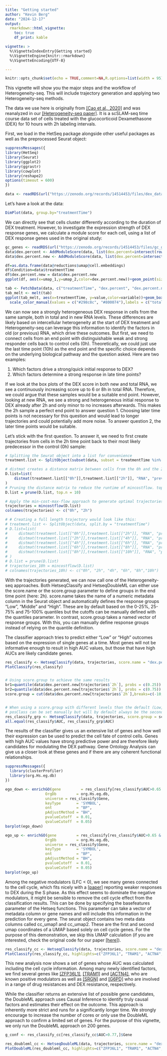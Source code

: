 ```yaml
---
title: "Getting started"
author: "Kevin Berg"
date: "2024-12-17"
output:
  rmarkdown::html_vignette:
    toc: true
    df_print: kable

vignette: >
  %\VignetteIndexEntry{Getting started}
  %\VignetteEngine{knitr::rmarkdown}
  %\VignetteEncoding{UTF-8}

---
```


```r
knitr::opts_chunk$set(echo = TRUE,comment=NA,R.options=list(width = 95))
```


This vignette will show you the major steps and the workflow of Heterogeneity-seq. This will include trajectory generation and applying two Heterogeneity-seq methods.

The data we use here is originally from [[Cao et al., 2020]](https://pubmed.ncbi.nlm.nih.gov/32284584/) and was reanalyzed in our [[Heterogeneity-seq paper]](https://www.biorxiv.org/content/10.1101/2024.10.28.620481v1). It is a scSLAM-seq time course data set of cells treated with the glucocorticoid Dexamethasone (DEX) for 10 hours with 2h labeling intervals. 

First, we load in the HetSeq package alongside other useful packages as well as the preprocessed Seurat object:

```r
suppressMessages({
library(HetSeq)
library(Seurat)
library(ggplot2)
library(ggrastr)
library(cowplot)
library(reshape2)
options(timeout = 600)
})

data <- readRDS(url("https://zenodo.org/records/14514453/files/dex_data.rds"))
```


Let's have a look at the data:

```r
DimPlot(data, group.by="treatmentTime")
```

We can directly see that cells cluster differently according to the duration of DEX treatment. However, to investigate the expression strength of DEX response genes, we calculate a module score for each cell, using a list of DEX response genes used in the original study:

```r

gc_genes <- readRDS(url("https://zenodo.org/records/14514453/files/gc_genes.rds"))
data$dex.percent <- AddModuleScore(data, list(dex.percent=intersect(rownames(data),gc_genes)), name = "DEX.modulescore", assay = "RNA")$DEX.modulescore1
data$dex.percent.new <- AddModuleScore(data, list(dex.percent=intersect(rownames(data),gc_genes)), name = "DEX.modulescore.new", assay = "newRNA")$DEX.modulescore.new1

df=as.data.frame(data@reductions$umap@cell.embeddings)
df$Condition=data$treatmentTime
df$dex.percent.new = data$dex.percent.new
ggplot(df, aes(x=umap_1,y=umap_2,color=dex.percent.new))+geom_point(size=0.2)+scale_color_viridis_c(option = "turbo", name="DEX score", limits=c(0,0.8), oob=scales::squish)+theme_cowplot()
```

```r
tab <- FetchData(data, c("treatmentTime", "dex.percent", "dex.percent.new"))
tab_melt <- melt(tab)
ggplot(tab_melt, aes(x=treatmentTime, y=value,color=variable))+geom_boxplot()+theme_cowplot()+theme(axis.title.x = element_blank())+
  scale_color_manual(values = c("#298c8c", "#800074"),labels = c("total RNA", "new RNA"))+ylab("DEX score")
```

We can now see a strongly heterogeneous DEX response in cells from the same sample, both in total and in new RNA levels. These differences are likely based on intercellular heterogeneity at the start of DEX treatment and Heterogeneity-seq can leverage this information to identify the factors in old (or previous) RNA, which drive these outcomes. But first, we need to connect cells from an end point with distinguishable weak and strong responder cells back to control cells (0h). Theoretically, we could just use the last time point (10h) as the end point and the specific choice depends on the underlying biological pathway and the question asked. Here are two examples:

  1. Which factors drive a strong/quick initial response to DEX?
  2. Which factors determine a strong response in late time points?

If we look at the box plots of the DEX score in both new and total RNA, we see a continuously increasing score up to 6 or 8h in total RNA. Therefore, we could argue that these samples would be a suitable end point. However, looking at new RNA, we see a strong and heterogeneous initial response to DEX already after 2h and only minor to no increases afterwards. This makes the 2h sample a perfect end point to answer question 1. Choosing later time points is not necessary for this question and would lead to longer trajectories and could potentially add more noise. To answer question 2, the later time points would be suitable.

Let's stick with the first question. To answer it, we need to first create trajectories from cells in the 2h time point back to their most likely predecessor in the control (0h) sample:

```r

# Splitting the Seurat object into a list for convenience
treatment.list <- SplitObject(subset(data, subset = treatmentTime %in% c("0h", "2h")), split.by = "treatmentTime")

# distmat creates a distance matrix between cells from the 0h and the 2h sample. Distances are calculated between the total RNA (= "RNA") assay of the previous time point (0h) and the previous RNA (= "prevRNA") assay of the following time point.
D.list=list(
    distmat(treatment.list[["0h"]],treatment.list[["2h"]], "RNA", "prevRNA")
)
# Pruning the distance matrix to reduce the runtime of mincostflow. top.n parameter can be used to set a cutoff (10 by default)
D.list = prune(D.list, top.n = 10)

# Apply the min-cost-max-flow approach to generate optimal trajectories
trajectories = mincostflow(D.list)
colnames(trajectories) <- c("0h", "2h")

# # Creating a full length trajectory would look like this:
# treatment.list <- SplitObject(data, split.by = "treatmentTime")
# D.list=list(
#     distmat(treatment.list[["0h"]],treatment.list[["2h"]], "RNA", "prevRNA"),
#     distmat(treatment.list[["2h"]],treatment.list[["4h"]], "RNA", "prevRNA"),
#     distmat(treatment.list[["4h"]],treatment.list[["6h"]], "RNA", "prevRNA"),
#     distmat(treatment.list[["6h"]],treatment.list[["8h"]], "RNA", "prevRNA"),
#     distmat(treatment.list[["8h"]],treatment.list[["10h"]], "RNA", "prevRNA")
# )
# D.list = prune(D.list)
# trajectories_10h = mincostflow(D.list)
# colnames(trajectories_10h) <- c("0h", "2h", "4h", "6h", "8h","10h")
```

With the trajectories generated, we can now call one of the Heterogeneity-seq approaches. Both HetseqClassify and HetseqDoubleML can either use the score.name or the score.group parameter to define groups in the end time point (here: 2h). score.name takes the name of a numeric metadata column in the Seurat object and automatically defines the response groups "Low", "Middle" and "High". These are by default based on the 0-25%, 25-75% and 75-100% quantiles but the cutoffs can be manually defined with the quantiles parameter. In contrast, score.group takes a named vector of response groups. With this, you can manually define response groups instead of relying on the quantile definition.

The classifier approach tries to predict either "Low" or "High" outcomes based on the expression of single genes at a time. Most genes will not be informative enough to result in high AUC values, but those that have high AUCs are likely candidate genes.  

```r

res_classify <- HetseqClassify(data, trajectories, score.name = "dex.percent.new", num_cores = 16)
PlotClassify(res_classify)


# Using score.group to achieve the same results
br1=quantile(data$dex.percent.new[trajectories$`2h`], probs = c(0.25))
br2=quantile(data$dex.percent.new[trajectories$`2h`], probs = c(0.75))
score.group = cut(data$dex.percent.new[trajectories$`2h`],breaks=c(-10,br1,br2,10),labels=c("Weak","Average","Strong"))


# When using a score.group with different levels than the default (Low, Middle, High), compareGroups has to be adapted to which levels should be compared.
# posClass can be set manually but will by default always be the second value in compareGroups.
res_classify_grp <- HetseqClassify(data, trajectories, score.group = score.group, compareGroups = c("Weak", "Strong"), posClass = "Strong", num_cores = 16)
all.equal(res_classify$AUC, res_classify_grp$AUC)
```

The results of the classifier gives us an extensive list of genes and how well their expression can be used to predict the cell fate of control cells. Genes with high AUC values have strong predictive power and are therefore likely candidates for modulating the DEX pathway. Gene Ontology Analysis can give us a closer look at these genes and if there are any coherent functional relationships.

```r
suppressMessages({
  library(clusterProfiler)
  library(org.Hs.eg.db)
})

ego_down <- enrichGO(gene         = res_classify[res_classify$AUC>0.65 & res_classify$LFC<0,]$Gene,
                  OrgDb         = org.Hs.eg.db,
                  universe = res_classify$Gene,
                  keyType       = 'SYMBOL',
                  ont           = "BP",
                  pAdjustMethod = "BH",
                  pvalueCutoff  = 0.01,
                  qvalueCutoff  = 0.05)
barplot(ego_down)

ego_up <- enrichGO(gene         = res_classify[res_classify$AUC>0.65 & res_classify$LFC>0,]$Gene,
                  OrgDb         = org.Hs.eg.db,
                  universe = res_classify$Gene,
                  keyType       = 'SYMBOL',
                  ont           = "BP",
                  pAdjustMethod = "BH",
                  pvalueCutoff  = 0.01,
                  qvalueCutoff  = 0.05)
barplot(ego_up)
``` 

Among the negative modulators (LFC < 0), we see many genes connected to the cell cycle, which fits nicely with a [[paper]](https://doi.org/10.1621/nrs.14001) reporting weaker responses to DEX during the S phase. As this effect seems to dominate the negative modulators, it might be sensible to remove the cell cycle effect from the classification results. This can be done by specifying the basefeatures parameter of the Hetseq functions. This parameter can take a vector of metadata column or gene names and will include this information in the prediction for every gene. The seurat object contains two meta data columns called cc_umap1 and cc_umap2. These are the first and second umap coordinates of a UMAP based solely on cell cycle genes. For the purpose of this demonstration, we skip this UMAP calculation (if you are interested, check the original code for our paper [[here]](https://zenodo.org/records/14176698)).

```r

res_classify_cc <- HetseqClassify(data, trajectories, score.name = "dex.percent.new", basefeatures = c("cc_umap1", "cc_umap2"), num_cores = 16)
PlotClassify(res_classify_cc, highlights=c("ZFP36L1", "TRAM1", "ACTN4", "SRGN", "G6PD"))

```

This new analysis now shows a set of genes whose AUC was calculated including the cell cycle information. Among many newly identified factors, we find several genes like [[ZFP36L1]](https://doi.org/10.1101/2022.09.27.509553), [[TRAM1]](https://doi.org/10.1210/endo.141.9.7680) and [[ACTN4]](https://www.jbc.org/article/S0021-9258(20)36696-5/fulltext), who are known positive modulators as well as [[SRGN]](https://doi.org/10.3389/fonc.2013.00327 ) and [[G6PD]](https://doi.org/10.1186/s40164-022-00326-6) who are involved in a range of drug resistances and DEX resistance, respectively.

While the classifier returns an extensive list of possible gene candidates, the DoubleML approach uses Causal Inference to identify truly causal factors and estimates their effect on the outcome. This approach is inherently more strict and runs for a significantly longer time. We strongly encourage to increase the number of cores or only use the DoubleML approach to confirm a limited set of genes. For the purpose of this vignette, we only run the DoubleML approach on 200 genes.

```r
g_conf <- res_classify_cc[res_classify_cc$AUC>0.77,]$Gene

res_doubleml_cc <- HetseqDoubleML(data, trajectories, score.name = "dex.percent.new", genes = g_conf, basefeatures = c("cc_umap1", "cc_umap2"), num_cores = 32)
PlotDoubleML(res_doubleml_cc, highlights=c("ZFP36L1", "TRAM1", "ACTN4", "SRGN", "G6PD"), highlights.color = rep("red", 5), density.color = FALSE)
```
